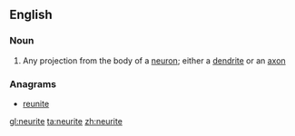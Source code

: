 ==English==

===Noun===
{{en-noun}}

# Any projection from the body of a [[neuron]]; either a [[dendrite]] or an [[axon]]

===Anagrams===
*[[reunite]]

[[gl:neurite]]
[[ta:neurite]]
[[zh:neurite]]